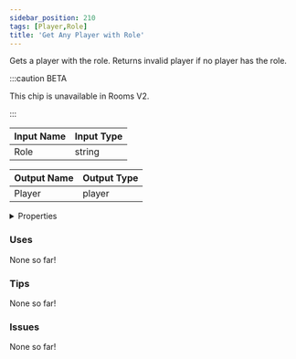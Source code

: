 ```yaml
---
sidebar_position: 210
tags: [Player,Role]
title: 'Get Any Player with Role'
---
```


Gets a player with the role. Returns invalid player if no player has the role.



:::caution BETA

This chip is unavailable in Rooms V2.

:::


<EsbSvg />

| Input Name | Input Type |
|-----------|-----------|
| Role | string |

| Output Name | Output Type |
|-----------|-----------|
| Player | player |


<details>
  <summary>Properties</summary>
  <div>
    <div>
    <table>
      <thead>
        <tr>
          <th>Is beta required?</th>
          <th>❌</th>
        </tr>
        <tr>
          <th>Is this chip a trolling risk?</th>
          <th>❌</th>
        </tr>
        <tr>
          <th>Is this chip a role assignment risk?</th>
          <th>❌</th>
        </tr>
        <tr>
          <th>Chip UUID</th>
          <th>a924cac0-0245-4846-862d-df4092c5e1c2</th>
        </tr>
      </thead>
    </table>
    </div>
  </div>
</details>

### Uses

None so far!

### Tips

None so far!

### Issues

None so far!